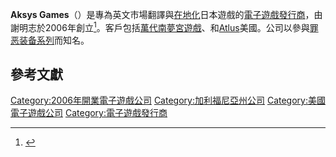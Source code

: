 {{Refimprove|time=2015-02-02T10:55:45+00:00}}
{{Outdated|time=2015-02-02T10:55:45+00:00}}

{{Infobox Company
| company_name = Aksys Games Localization, Inc.
| company_logo =
| company_type =
| foundation = 2006年7月14日
| location = 美國加利福尼亞州[[托倫斯_(加利福尼亞州)|托倫斯]]
| key_people =謝明志
| industry = [[電子遊戲產業|電子遊戲產業]]
| products =
| revenue =
| operating_income =
| net_income =
| parent =
| subsid =
| homepage = {{URL|http://www.aksysgames.com}}
| footnotes =
}}

'''Aksys Games'''（{{lang|en|Aksys Games Localization, Inc.}}）是專為英文市場翻譯與[[在地化|在地化]]日本遊戲的[[電子遊戲發行商|電子遊戲發行商]]，由謝明志於2006年創立<ref name="Dobson">{{cite web |url=http://www.snackbar-games.com/reviews/interviews/aksys-games-interview/ |title=Aksys Games Interview |author=Dobson, Jason |publisher=Snackbar Games |accessdate=May 23, 2012 |deadurl=yes |archiveurl=https://web.archive.org/web/20130623091016/http://www.snackbar-games.com/reviews/interviews/aksys-games-interview/ |archivedate=2013年6月23日 }}</ref>。客戶包括[[萬代南夢宮遊戲|萬代南夢宮遊戲]]、{{le|Xseed Games}}和[[Atlus|Atlus]]美國。公司以參與[[罪恶装备|罪恶装备系列]]而知名。

== 參考文獻 ==
{{reflist}}

{{DEFAULTSORT:Aksys}}
[[Category:2006年開業電子遊戲公司|Category:2006年開業電子遊戲公司]]
[[Category:加利福尼亞州公司|Category:加利福尼亞州公司]]
[[Category:美國電子遊戲公司|Category:美國電子遊戲公司]]
[[Category:電子遊戲發行商|Category:電子遊戲發行商]]

{{US-videogame-company-stub}}